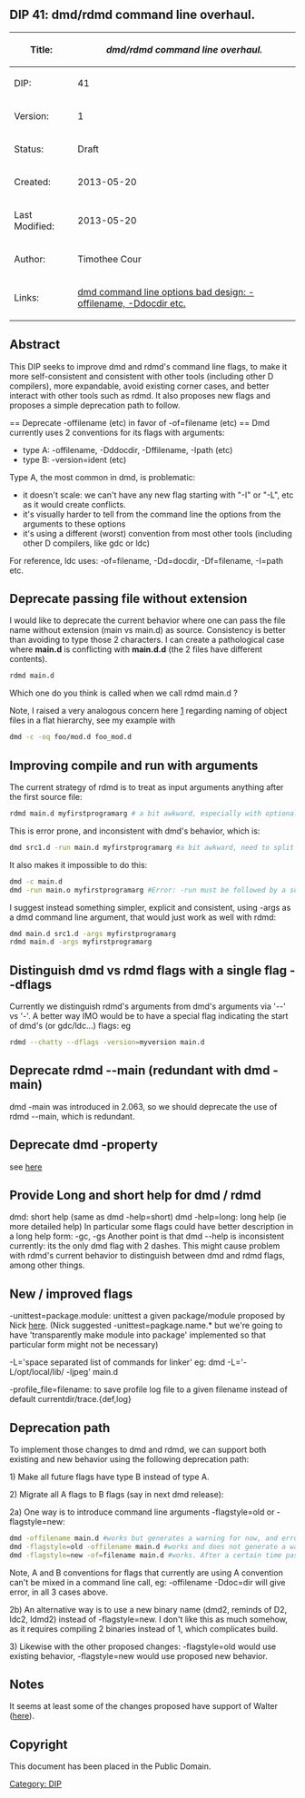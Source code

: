 == DIP 41: dmd/rdmd command line overhaul. ==

{| class="wikitable"
!Title:	
!''dmd/rdmd command line overhaul.''
|-
|DIP:	
|41
|-
|Version:
|1
|-
|Status:
|Draft
|-
|Created:
|2013-05-20
|-
|Last Modified:
|2013-05-20
|-
|Author:
|Timothee Cour
|-
|Links:
|[http://forum.dlang.org/post/mailman.736.1365618052.4724.digitalmars-d@puremagic.com dmd command line options bad design: -offilename, -Ddocdir etc.]
|}

== Abstract ==
This DIP seeks to improve dmd and rdmd's command line flags, to make it more self-consistent and consistent with other tools (including other D compilers), more expandable, avoid existing corner cases, and better interact with other tools such as rdmd. It also proposes new flags and proposes a simple deprecation path to follow.

== Deprecate -offilename (etc) in favor of -of=filename (etc) ==
Dmd currently uses 2 conventions for its flags with arguments:
* type A: -offilename, -Dddocdir, -Dffilename, -Ipath (etc)
* type B: -version=ident (etc) 

Type A, the most common in dmd, is problematic:
* it doesn't scale: we can't have any new flag starting with "-I" or "-L", etc as it would create conflicts. 
* it's visually harder to tell from the command line the options from the arguments to these options
* it's using a different (worst) convention from most other tools (including other D compilers, like gdc or ldc)

For reference, ldc uses:
-of=filename, -Dd=docdir, -Df=filename, -I=path etc.

== Deprecate passing file without extension ==
I would like to deprecate the current behavior where one can pass the file name without extension (main vs main.d) as source. Consistency is better than avoiding to type those 2 characters. 
I can create a pathological case where '''main.d''' is conflicting with '''main.d.d''' (the 2 files have different contents). 
<syntaxhighlight lang="bash">
rdmd main.d
</syntaxhighlight>
Which one do you think is called when we call rdmd main.d ?

Note, I raised a very analogous concern here [https://github.com/D-Programming-Language/dmd/pull/1871#issuecomment-16101987] regarding naming of object files in a flat hierarchy, see my example with 
<syntaxhighlight lang="bash">
dmd -c -oq foo/mod.d foo_mod.d
</syntaxhighlight>

== Improving compile and run with arguments ==
The current strategy of rdmd is to treat as input arguments anything after the first source file: 
<syntaxhighlight lang="bash">
rdmd main.d myfirstprogramarg # a bit awkward, especially with optional extension it gets hard to parse visually.
</syntaxhighlight>

This is error prone, and inconsistent with dmd's behavior, which is:
<syntaxhighlight lang="bash">
dmd src1.d -run main.d myfirstprogramarg #a bit awkward, need to split the source from the main file.
</syntaxhighlight>

It also makes it impossible to do this:
<syntaxhighlight lang="bash">
dmd -c main.d 
dmd -run main.o myfirstprogramarg #Error: -run must be followed by a source file
</syntaxhighlight>

I suggest instead something simpler, explicit and consistent, using -args as a dmd command line argument, that would just work as well with rdmd:

<syntaxhighlight lang="bash">
dmd main.d src1.d -args myfirstprogramarg
rdmd main.d -args myfirstprogramarg
</syntaxhighlight>

== Distinguish dmd vs rdmd flags with a single flag --dflags ==
Currently we distinguish rdmd's arguments from dmd's arguments via '--' vs '-'. A better way IMO would be to have a special flag indicating the start of dmd's (or gdc/ldc...) flags: eg 
<syntaxhighlight lang="bash">
rdmd --chatty --dflags -version=myversion main.d
</syntaxhighlight>

== Deprecate rdmd --main (redundant with dmd -main) ==
dmd -main was introduced in 2.063, so we should deprecate the use of rdmd --main, which is redundant.

== Deprecate dmd -property ==
see [https://github.com/D-Programming-Language/druntime/pull/491 here]

== Provide Long and short help for dmd / rdmd ==
dmd: short help (same as dmd -help=short)
dmd -help=long: long help (ie more detailed help)
In particular some flags could have better description in a long help form:
-gc, -gs
Another point is that dmd --help is inconsistent currently: its the only dmd flag with 2 dashes. This might cause problem with rdmd's current behavior to distinguish between dmd and rdmd flags, among other things.

== New / improved flags ==
-unittest=package.module: 
unittest a given package/module proposed by Nick [http://forum.dlang.org/post/20130520215251.00000882@unknown here].
(Nick suggested -unittest=pagkage.name.* but we're going to have 'transparently make module into package' implemented so that particular form might not be necessary)

-L='space separated list of commands for linker'
eg: dmd -L='-L/opt/local/lib/ -ljpeg' main.d

-profile_file=filename:
to save profile log file to a given filename instead of default currentdir/trace.{def,log}

== Deprecation path ==
To implement those changes to dmd and rdmd, we can support both existing and new behavior using the following deprecation path:

1)
Make all future flags have type B instead of type A.

2)
Migrate all A flags to B flags (say in next dmd release): 

2a)
One way is to introduce command line arguments -flagstyle=old or -flagstyle=new:
<syntaxhighlight lang="bash">
dmd -offilename main.d #works but generates a warning for now, and error in a subsequent dmd release
dmd -flagstyle=old -offilename main.d #works and does not generate a warning.
dmd -flagstyle=new -of=filename main.d #works. After a certain time passed, -flagstyle=new is implied
</syntaxhighlight>

Note, A and B conventions for flags that currently are using A convention can't be mixed in a command line call, eg: -offilename -Ddoc=dir will give error, in all 3 cases above.

2b) 
An alternative way is to use a new binary name (dmd2, reminds of D2, ldc2, ldmd2) instead of -flagstyle=new. I don't like this as much somehow, as it requires compiling 2 binaries instead of 1, which complicates build.

3)
Likewise with the other proposed changes: -flagstyle=old would use existing behavior, -flagstyle=new would use proposed new behavior.

== Notes ==
It seems at least some of the changes proposed have support of Walter ([http://forum.dlang.org/post/kk4ejt$1pnq$1@digitalmars.com here]).

== Copyright ==

This document has been placed in the Public Domain.

[[Category: DIP]]